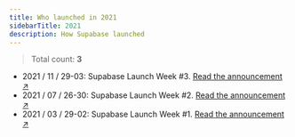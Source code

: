 ```yaml
---
title: Who launched in 2021
sidebarTitle: 2021
description: How Supabase launched
---
```


> Total count: **3**

- 2021 / 11 / 29-03: Supabase Launch Week #3. [Read the announcement ↗︎](https://supabase.com/blog/supabase-launch-week-the-trilogy)
- 2021 / 07 / 26-30: Supabase Launch Week #2. [Read the announcement ↗︎](https://supabase.com/blog/supabase-launch-week-sql)
- 2021 / 03 / 29-02: Supabase Launch Week #1. [Read the announcement ↗︎](https://supabase.com/blog/launch-week)